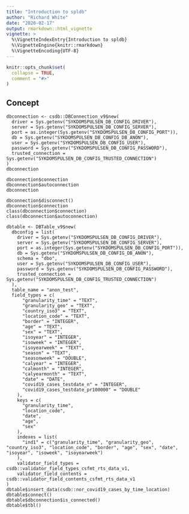 ```yaml
---
title: "Introduction to spldb"
author: "Richard White"
date: "2020-02-17"
output: rmarkdown::html_vignette
vignette: >
  %\VignetteIndexEntry{Introduction to spldb}
  %\VignetteEngine{knitr::rmarkdown}
  %\VignetteEncoding{UTF-8}
---
```


```r
knitr::opts_chunk$set(
  collapse = TRUE,
  comment = "#>"
)

```

## Concept 
```
dbconnection <- csdb::DBConnection_v9$new(
  driver = Sys.getenv("SYKDOMSPULSEN_DB_CONFIG_DRIVER"),
  server = Sys.getenv("SYKDOMSPULSEN_DB_CONFIG_SERVER"),
  port = as.integer(Sys.getenv("SYKDOMSPULSEN_DB_CONFIG_PORT")),
  db = Sys.getenv("SYKDOMSPULSEN_DB_CONFIG_DB_ANON"),
  user = Sys.getenv("SYKDOMSPULSEN_DB_CONFIG_USER"),
  password = Sys.getenv("SYKDOMSPULSEN_DB_CONFIG_PASSWORD"),
  trusted_connection = Sys.getenv("SYKDOMSPULSEN_DB_CONFIG_TRUSTED_CONNECTION")
)
dbconnection

dbconnection$connection
dbconnection$autoconnection
dbconnection

dbconnection$disconnect()
dbconnection$connection
class(dbconnection$connection)
class(dbconnection$autoconnection)

dbtable <- DBTable_v9$new(
  dbconfig = list(
    driver = Sys.getenv("SYKDOMSPULSEN_DB_CONFIG_DRIVER"),
    server = Sys.getenv("SYKDOMSPULSEN_DB_CONFIG_SERVER"),
    port = as.integer(Sys.getenv("SYKDOMSPULSEN_DB_CONFIG_PORT")),
    db = Sys.getenv("SYKDOMSPULSEN_DB_CONFIG_DB_ANON"),
    schema = "dbo",
    user = Sys.getenv("SYKDOMSPULSEN_DB_CONFIG_USER"),
    password = Sys.getenv("SYKDOMSPULSEN_DB_CONFIG_PASSWORD"),
    trusted_connection = Sys.getenv("SYKDOMSPULSEN_DB_CONFIG_TRUSTED_CONNECTION")
  ),
  table_name = "anon_test",
  field_types = c(
      "granularity_time" = "TEXT",
      "granularity_geo" = "TEXT",
      "country_iso3" = "TEXT",
      "location_code" = "TEXT",
      "border" = "INTEGER",
      "age" = "TEXT",
      "sex" = "TEXT",
      "isoyear" = "INTEGER",
      "isoweek" = "INTEGER",
      "isoyearweek" = "TEXT",
      "season" = "TEXT",
      "seasonweek" = "DOUBLE",
      "calyear" = "INTEGER",
      "calmonth" = "INTEGER",
      "calyearmonth" = "TEXT",
      "date" = "DATE",
      "covid19_cases_testdate_n" = "INTEGER",
      "covid19_cases_testdate_pr100000" = "DOUBLE"
    ),
    keys = c(
      "granularity_time",
      "location_code",
      "date",
      "age",
      "sex"
    ),
    indexes = list(
      "ind1" = c("granularity_time", "granularity_geo", "country_iso3", "location_code", "border", "age", "sex", "date", "isoyear", "isoweek", "isoyearweek")
    ),
    validator_field_types = csdb::validator_field_types_csfmt_rts_data_v1,
    validator_field_contents = csdb::validator_field_contents_csfmt_rts_data_v1
)
dbtable$insert_data(csdb::nor_covid19_cases_by_time_location)
dbtable$connect()
dbtable$dbconnection$is_connected()
dbtable$tbl()
```
